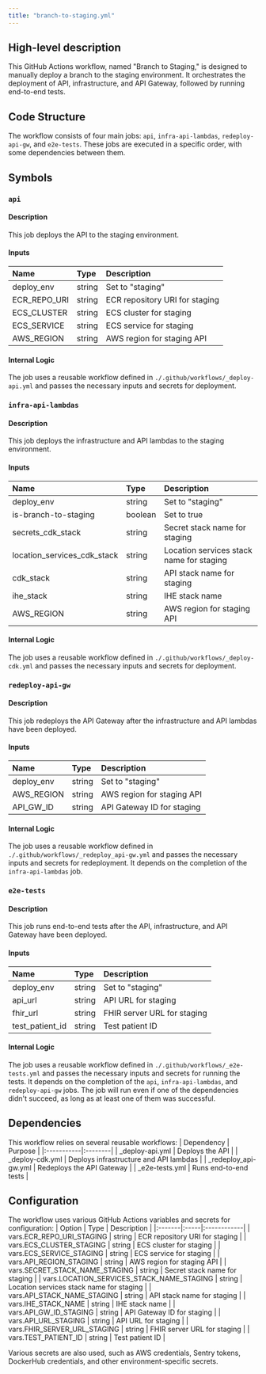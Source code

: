 ```yaml
---
title: "branch-to-staging.yml"
---
```


## High-level description
This GitHub Actions workflow, named "Branch to Staging," is designed to manually deploy a branch to the staging environment. It orchestrates the deployment of API, infrastructure, and API Gateway, followed by running end-to-end tests.

## Code Structure
The workflow consists of four main jobs: `api`, `infra-api-lambdas`, `redeploy-api-gw`, and `e2e-tests`. These jobs are executed in a specific order, with some dependencies between them.

## Symbols

### `api`
#### Description
This job deploys the API to the staging environment.

#### Inputs
| Name | Type | Description |
|:-----|:-----|:------------|
| deploy_env | string | Set to "staging" |
| ECR_REPO_URI | string | ECR repository URI for staging |
| ECS_CLUSTER | string | ECS cluster for staging |
| ECS_SERVICE | string | ECS service for staging |
| AWS_REGION | string | AWS region for staging API |

#### Internal Logic
The job uses a reusable workflow defined in `./.github/workflows/_deploy-api.yml` and passes the necessary inputs and secrets for deployment.

### `infra-api-lambdas`
#### Description
This job deploys the infrastructure and API lambdas to the staging environment.

#### Inputs
| Name | Type | Description |
|:-----|:-----|:------------|
| deploy_env | string | Set to "staging" |
| is-branch-to-staging | boolean | Set to true |
| secrets_cdk_stack | string | Secret stack name for staging |
| location_services_cdk_stack | string | Location services stack name for staging |
| cdk_stack | string | API stack name for staging |
| ihe_stack | string | IHE stack name |
| AWS_REGION | string | AWS region for staging API |

#### Internal Logic
The job uses a reusable workflow defined in `./.github/workflows/_deploy-cdk.yml` and passes the necessary inputs and secrets for deployment.

### `redeploy-api-gw`
#### Description
This job redeploys the API Gateway after the infrastructure and API lambdas have been deployed.

#### Inputs
| Name | Type | Description |
|:-----|:-----|:------------|
| deploy_env | string | Set to "staging" |
| AWS_REGION | string | AWS region for staging API |
| API_GW_ID | string | API Gateway ID for staging |

#### Internal Logic
The job uses a reusable workflow defined in `./.github/workflows/_redeploy_api-gw.yml` and passes the necessary inputs and secrets for redeployment. It depends on the completion of the `infra-api-lambdas` job.

### `e2e-tests`
#### Description
This job runs end-to-end tests after the API, infrastructure, and API Gateway have been deployed.

#### Inputs
| Name | Type | Description |
|:-----|:-----|:------------|
| deploy_env | string | Set to "staging" |
| api_url | string | API URL for staging |
| fhir_url | string | FHIR server URL for staging |
| test_patient_id | string | Test patient ID |

#### Internal Logic
The job uses a reusable workflow defined in `./.github/workflows/_e2e-tests.yml` and passes the necessary inputs and secrets for running the tests. It depends on the completion of the `api`, `infra-api-lambdas`, and `redeploy-api-gw` jobs. The job will run even if one of the dependencies didn't succeed, as long as at least one of them was successful.

## Dependencies
This workflow relies on several reusable workflows:
| Dependency | Purpose |
|:-----------|:--------|
| _deploy-api.yml | Deploys the API |
| _deploy-cdk.yml | Deploys infrastructure and API lambdas |
| _redeploy_api-gw.yml | Redeploys the API Gateway |
| _e2e-tests.yml | Runs end-to-end tests |

## Configuration
The workflow uses various GitHub Actions variables and secrets for configuration:
| Option | Type | Description |
|:-------|:-----|:------------|
| vars.ECR_REPO_URI_STAGING | string | ECR repository URI for staging |
| vars.ECS_CLUSTER_STAGING | string | ECS cluster for staging |
| vars.ECS_SERVICE_STAGING | string | ECS service for staging |
| vars.API_REGION_STAGING | string | AWS region for staging API |
| vars.SECRET_STACK_NAME_STAGING | string | Secret stack name for staging |
| vars.LOCATION_SERVICES_STACK_NAME_STAGING | string | Location services stack name for staging |
| vars.API_STACK_NAME_STAGING | string | API stack name for staging |
| vars.IHE_STACK_NAME | string | IHE stack name |
| vars.API_GW_ID_STAGING | string | API Gateway ID for staging |
| vars.API_URL_STAGING | string | API URL for staging |
| vars.FHIR_SERVER_URL_STAGING | string | FHIR server URL for staging |
| vars.TEST_PATIENT_ID | string | Test patient ID |

Various secrets are also used, such as AWS credentials, Sentry tokens, DockerHub credentials, and other environment-specific secrets.